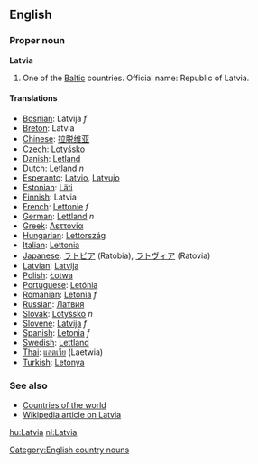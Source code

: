 ==English==
===Proper noun===
'''Latvia'''

# One of the [[Baltic]] countries. Official name: Republic of Latvia.
==== Translations ====
*[[Bosnian]]: Latvija ''f''
*[[Breton]]: Latvia
*[[Chinese]]: [[拉脱维亚]]
*[[Czech]]: [[Lotyšsko]]
*[[Danish]]: [[Letland]]
*[[Dutch]]: [[Letland]] ''n''
*[[Esperanto]]: [[Latvio]], [[Latvujo]]
*[[Estonian]]: [[Läti]]
*[[Finnish]]: Latvia
*[[French]]: [[Lettonie]] ''f''
*[[German]]: [[Lettland]] ''n''
*[[Greek]]: [[Λεττονία]]
*[[Hungarian]]: [[Lettország]]
*[[Italian]]: [[Lettonia]]
*[[Japanese]]: [[ラトビア]] (Ratobia), [[ラトヴィア]] (Ratovia)
*[[Latvian]]: [[Latvija]]
*[[Polish]]: [[Łotwa]]
*[[Portuguese]]: [[Letónia]]
*[[Romanian]]: [[Letonia]] ''f''
*[[Russian]]: [[Латвия]]
*[[Slovak]]: [[Lotyšsko]] ''n''
*[[Slovene]]: [[Latvija]] ''f''
*[[Spanish]]: [[Letonia]] ''f''
*[[Swedish]]: [[Lettland]]
*[[Thai]]: [[แลตเวีย]] (Laetwia)
*[[Turkish]]: [[Letonya]]

===See also===
*[[Countries of the world]]
*[[w:Latvia|Wikipedia article on Latvia]]
[[Category:English country nouns]]

[[hu:Latvia]]
[[nl:Latvia]]